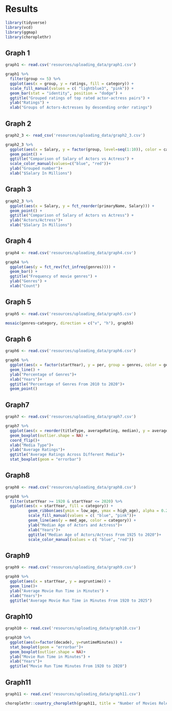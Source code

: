 # Results

```r
library(tidyverse)
library(vcd)
library(ggmap)
library(choroplethr)
```


## Graph 1

```r

graph1 <- read.csv('resources/uploading_data/graph1.csv')

graph1 %>% 
  filter(group <= 5) %>%
  ggplot(aes(x = group, y = ratings, fill = category)) +
  scale_fill_manual(values = c( "lightblue3", "pink")) +
  geom_bar(stat = "identity", position = "dodge") +
  ggtitle("Grouped ratings of top rated actor-actress pairs") +
  ylab("Ratings") +
  xlab("Groups of Actors-Actresses by descending order ratings")

```
## Graph 2

```r

graph2_3 <- read_csv('resources/uploading_data/graph2_3.csv')

graph2_3 %>% 
  ggplot(aes(x = Salary, y = factor(group, level=seq(1:10)), color = category)) +
  geom_point() +
  ggtitle("Comparison of Salary of Actors vs Actress") +
  scale_color_manual(values=c("blue", "red"))+
  ylab("Grouped number")+
  xlab("$Salary In Millions")
```
## Graph 3

```r

graph2_3 %>%
  ggplot(aes(x = Salary, y = fct_reorder(primaryName, Salary))) +
  geom_point() +
  ggtitle("Comparison of Salary of Actors vs Actress") +
  ylab("Actors/Actress")+
  xlab("$Salary In Millions")

```

## Graph 4

```r

graph4 <- read.csv('resources/uploading_data/graph4.csv')

graph4 %>%
  ggplot(aes(y = fct_rev(fct_infreq(genres)))) +
  geom_bar() +
  ggtitle("Frequency of movie genres") +
  ylab("Genres") +
  xlab("Count")

```

## Graph 5

```r

graph5 <- read.csv('resources/uploading_data/graph5.csv')

mosaic(genres~category, direction = c("v", "h"), graph5)

```

## Graph 6

```r

graph6 <- read.csv('resources/uploading_data/graph6.csv')

graph6 %>%
  ggplot(aes(x = factor(startYear), y = per, group = genres, color = genres)) +
  geom_line() +
  ylab("Percentage of Genres")+
  xlab("Years")+
  ggtitle("Percentage of Genres From 2010 to 2020")+
  geom_point()

```

## Graph7

```r

graph7 <- read.csv('resources/uploading_data/graph7.csv')

graph7 %>% 
  ggplot(aes(x = reorder(titleType, averageRating, median), y = averageRating)) +
  geom_boxplot(outlier.shape = NA) +
  coord_flip()+
  xlab("Media Type")+
  ylab("Average Ratings")+
  ggtitle("Average Ratings Across Different Media")+
  stat_boxplot(geom = "errorbar")

```

## Graph8

```r

graph8 <- read.csv('resources/uploading_data/graph8.csv')

graph8 %>%
  filter(startYear >= 1920 & startYear <= 2020) %>% 
  ggplot(aes(x = startYear, fill = category)) +
          geom_ribbon(aes(ymin = low_age, ymax = high_age), alpha = 0.2) +
          scale_fill_manual(values = c( "blue", "pink"))+
          geom_line(aes(y = med_age, color = category)) +
          ylab("Median Age of Actors and Actress")+
          xlab("Years")+
          ggtitle("Median Age of Actors/Actress From 1925 to 2020")+
          scale_color_manual(values = c( "blue", "red"))

```

## Graph9

```r

graph9 <- read.csv('resources/uploading_data/graph9.csv')

graph9 %>% 
  ggplot(aes(x = startYear, y = avgruntime)) +
  geom_line()+
  ylab("Average Movie Run Time in Minutes") +
  xlab("Years")+ 
  ggtitle("Average Movie Run Time in Minutes From 1920 to 2025")

```

## Graph10

```r

graph10 <- read.csv('resources/uploading_data/graph10.csv')

graph10 %>% 
  ggplot(aes(x=factor(decade), y=runtimeMinutes)) +
  stat_boxplot(geom = "errorbar")+
  geom_boxplot(outlier.shape = NA)+
  ylab("Movie Run Time in Minutes") +
  xlab("Years")+
  ggtitle("Movie Run Time Minutes From 1920 to 2020")

```

## Graph11

```r

graph11 <- read.csv('resources/uploading_data/graph11.csv')

choroplethr::country_choropleth(graph11, title = "Number of Movies Released By Country", legend = "Number of Movies Released", num_colors = 7, zoom = NULL)

```


